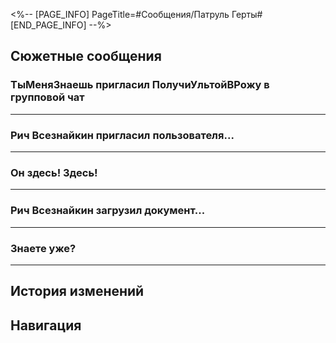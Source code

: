 <%-- [PAGE_INFO]
PageTitle=#Сообщения/Патруль Герты#
[END_PAGE_INFO] --%>
{{Сообщение Инфобокс
|id          = 105
|Изображение = НИП Патруль Герты Иконка.png
|Тип         = Группа
|Персонажи   = [[Билл Вратов]]; [[Губитель людей]]; [[Космические_полёты_без_лицензии]]; [[М-робот]]; [[Первопроходец]]; [[Рич Всезнайкин]]; [[ТыМеняЗнаешь]]
|Фракция     = Космическая станция «Герта»
}}

==Сюжетные сообщения==
===ТыМеняЗнаешь пригласил ПолучиУльтойВРожу в групповой чат===
{{Сообщения
|условие_получения = 
|текст =
:{{Диалог|Предупреждение}} ТыМеняЗнаешь пригласил ПолучиУльтойВРожу в групповой чат
:'''ТыМеняЗнаешь:''' Готово
:'''ТыМеняЗнаешь:''' Говори
:'''Рич Всезнайкин:''' Тут такое!!
:{Выбор} Чо?
:'''(Первопроходец):''' А подробнее?
:'''Рич Всезнайкин:''' Только никому не говорите.
:'''Рич Всезнайкин:''' Жуань Мэй приедет на станцию!
:{Выбор} ...так она здесь.
:'''(Первопроходец):''' ...так она уже здесь.
:'''(Первопроходец):''' Слухи нынче распространяются медленно.
:'''Рич Всезнайкин:''' Ты просто нечто.
:'''Билл Вратов:''' Но мы всё ещё готовимся к приветственной церемонии.
:'''Рич Всезнайкин:''' Жуань Мэй неблагодарная.
:'''Космические_полёты_без_лицензии:''' Говорят, она одиночка даже среди гениев.
:'''Билл Вратов:''' Так что, мы зря старались?
:'''Билл Вратов:''' А раньше сказать нельзя было?
:'''Космические_полёты_без_лицензии:''' Герта тоже сквозь пальцы на всё смотрит.
:'''Космические_полёты_без_лицензии:''' Вот так относятся к знаменитостям.
:{Выбор} Ничего страшного.
::'''(Первопроходец):''' Да ничего страшного. Рано или поздно появится другая важная шишка.
::'''Билл Вратов:''' Хм, буду ждать.
:{Выбор} Бросайте работу.
::'''(Первопроходец):''' Пашешь тут, пашешь, и вот вся благодарность...
::'''Билл Вратов:''' Дело говоришь.
:'''Рич Всезнайкин:''' Говорят, у госпожи Жуань Мэй и характер так себе.
:'''Билл Вратов:''' Да ладно, будто есть гений с нормальным характером.
:'''М-робот:''' Скрюллум, например.
:'''Билл Вратов:''' Ладно, соглашусь.
}}
----

===Рич Всезнайкин пригласил пользователя...===
{{Сообщения
|условие_получения = 
|текст =
:{{Диалог|Предупреждение}} Рич Всезнайкин пригласил пользователя Губитель людей в групповой чат
:'''Рич Всезнайкин:''' Добро пожаловать, друг.
:'''Рич Всезнайкин:''' [[Файл:Стикер ГПП 11 Доктор Рацио 01.png|80px]]
:'''ТыМеняЗнаешь:''' Какая честь.
:'''Билл Вратов:''' [[Файл:Стикер ГПП 05 Вуббабу 02.png|80px]]
:'''Билл Вратов:''' Рейтинг чата -1.
:'''М-робот:''' Рейтинг чата -1.
:{Выбор} Где-то я такое {{MC|ж=видела|м=видел}}.
::'''(Первопроходец):''' Где-то я уже это {{MC|ж=видела|м=видел}}.
::'''ТыМеняЗнаешь:''' Ага.
:{Выбор} Знакомый ник.
::'''(Первопроходец):''' Знакомый ник... Ты как-то связан с Ричардом Затычкиным?
::'''Рич Всезнайкин:''' ...Так ты знаешь мою старую учётку. А ты разбираешься!
:'''Космические_полёты_без_лицензии:''' Ладно, давайте вернёмся к теме. Что делать-то будем?
:'''Рич Всезнайкин:''' Расследовать! Нужно расследовать!
:{Выбор} Вы о чём?
::'''(Первопроходец):''' Из-за чего весь сыр-бор?
:{Выбор} Что расследовать-то?
::'''(Первопроходец):''' Что расследовать-то?
:'''Билл Вратов:''' Так ты не в курсе?
:'''Билл Вратов:''' {{tx|Video missing}}
:'''Рич Всезнайкин:''' Да ты только посмотри, нас окружили, издеваются над госпожой Гертой!
:'''М-робот:''' Да, но управление станцией реально плохое.
:'''Рич Всезнайкин:''' Даже если забыть про Легион, как вообще можно напасть на госпожу Герту на её собственной территории?
:'''Рич Всезнайкин:''' Да что здесь вообще происходит?!
:'''Космические_полёты_без_лицензии:''' Ох, как же ненавижу этих бездельников, которые просто на зарплате сидят.
:'''Губитель людей:''' Надо заметить, что после происшествия с Легионом станцию хорошо и быстро восстановили.
:'''М-робот:''' Ага.
:'''Рич Всезнайкин:''' Не путайте холодное с мягким. Разве не очевидно, что проблем там хватает?
:{Выбор} Всё так.
::'''(Первопроходец):''' Всё так!
::'''(Первопроходец):''' Но разве главный приоритет не безопасность Герты?
:{Выбор} Давай по порядку.
::'''(Первопроходец):''' Давай по порядку...
::'''(Первопроходец):''' Разве главный приоритет не безопасность Герты?
:{Выбор} Точно!
::'''(Первопроходец):''' Точно!
::'''ТыМеняЗнаешь:''' Ты тоже так думаешь? Занятно. Потом давай в лс поговорим.
::'''(Первопроходец):''' Лучше не надо... Разве главный приоритет не безопасность Герты?
:'''Рич Всезнайкин:''' Давайте не будем совать свой нос в чужие дела - это ведь работа Асты.
:'''Рич Всезнайкин:''' Нужно следить за качеством результатов. А вот как результатов добиться - решать уже им!
:'''Губитель людей:''' Рассуждаешь ты странно, но сразу видно, что и правда всезнайкин.
:'''Космические_полёты_без_лицензии:''' Поддерживаю! Рич Всезнайкин, истину глаголешь!
:{Выбор} ...
:'''(Первопроходец):''' ...
:'''Рич Всезнайкин:''' Друзья, в чём наша цель?
:'''Космические_полёты_без_лицензии:''' Избавиться от паразитов!
:'''Рич Всезнайкин:''' Отлично, ты проходишь.
}}
----

===Он здесь! Здесь!===
{{Сообщения
|условие_получения = 
|текст =
:'''Рич Всезнайкин:''' Он здесь! Здесь!
:'''Космические_полёты_без_лицензии:''' Кто?
:'''Рич Всезнайкин:''' Большой босс!
:'''Губитель людей:''' ?
:'''Билл Вратов:''' Обалдеть!
:'''Билл Вратов:''' {{tx|Video missing}}
}}
----

===Рич Всезнайкин загрузил документ...===
{{Сообщения
|условие_получения = 
|текст =
:{{Диалог|Предупреждение}} Рич Всезнайкин загрузил документ «Профиль пропавшего исследователя»
:'''Космические_полёты_без_лицензии:''' ?
:'''Губитель людей:''' ?
:'''Губитель людей:''' Это ещё что такое?
:'''Билл Вратов:''' «Все пропавшие исследователи - лидеры мнений в даркнете космической станции...»
:'''Билл Вратов:''' Ничего себе, ты знаешь что-то, о чём даже Отдел безопасности не подозревает.
:'''Рич Всезнайкин:''' Кхм, места знать надо.
:'''Губитель людей:''' Звучит надуманно, но, если есть шанс, что это правда...
:'''Космические_полёты_без_лицензии:''' Чую заговор.
:'''Рич Всезнайкин:''' Они срежиссировали пропажи, чтобы избавиться от несогласных.
:'''Рич Всезнайкин:''' Ой, какой блестящий план. Справедливость подзадержалась, но она ещё восторжествует. Руководство должно уйти в отставку!
:'''Космические_полёты_без_лицензии:''' Руководство должно уйти в отставку!
:'''Губитель людей:''' Если дело в этом, значит, наш чат в опасности?
:'''Космические_полёты_без_лицензии:''' ...
:'''Билл Вратов:''' ...
:'''Рич Всезнайкин:''' ?
}}
----

===Знаете уже?===
{{Сообщения
|условие_получения = 
|текст =
:'''Билл Вратов:''' Знаете уже?
:'''Губитель людей:''' Ага
:'''Губитель людей:''' На ведущего исследователя Асту тоже напали.
:'''М-робот:''' Тот Герцог инфернального огня.
:'''М-робот:''' Какой кошмар!
:'''Губитель людей:''' Издревле деморализация противника - самая жуткая из всех стратегий.
:'''Билл Вратов:''' О, да. Походу, эта Банда уничтожения не только насилие и безбашенность, как поговаривают.
:'''Билл Вратов:''' Если бы ведущего исследователя в конце концов не спасли, нам бы не поздоровилось.
:'''Космические_полёты_без_лицензии:''' Не факт. Может, она всё и устроила как раз.
:'''Космические_полёты_без_лицензии:''' Придумала запутанный сценарий, в котором сама пострадала, чтобы исправить ситуацию.
:'''М-робот:''' Что-то в этом есть...
:'''Губитель людей:''' Ой, хватит. Бред какой.
:'''Губитель людей:''' Разве оно того стоит? Столько шума ради каких-то хейтеров из сети?
:'''М-робот:''' Вообще
:'''Билл Вратов:''' Кстати, а где тот разжигатель Рич Всезнайкин?
:'''Губитель людей:''' О, точно. Он прям суровые речи толкал, когда добавил меня в чат.
:'''Билл Вратов:''' Ну-ка
:'''Билл Вратов:''' П-ф-ф, он вышел из чата и ничего не сказал...
}}
----

==История изменений==
{{История изменений|3.5}}

==Навигация==
{{Сообщения Навбокс}}
